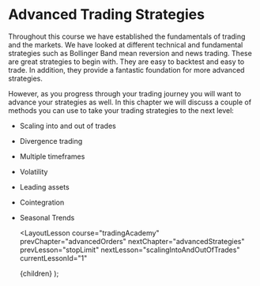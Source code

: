 
# Advanced Trading Strategies

Throughout this course we have established the fundamentals of trading and the markets. We have looked at different technical
and fundamental strategies such as Bollinger Band mean reversion and news trading. These are great strategies to begin with. They
are easy to backtest and easy to trade. In addition, they provide a fantastic foundation for more advanced strategies.

However, as you progress through your trading journey you will want to advance your strategies as well. In this chapter we will
discuss a couple of methods you can use to take your trading strategies to the next level:

- Scaling into and out of trades
- Divergence trading
- Multiple timeframes
- Volatility
- Leading assets
- Cointegration
- Seasonal Trends

  <LayoutLesson
    course="tradingAcademy"
    prevChapter="advancedOrders"
    nextChapter="advancedStrategies"
    prevLesson="stopLimit"
    nextLesson="scalingIntoAndOutOfTrades"
    currentLessonId="1"
  >
    {children}
  </LayoutLesson>
);

